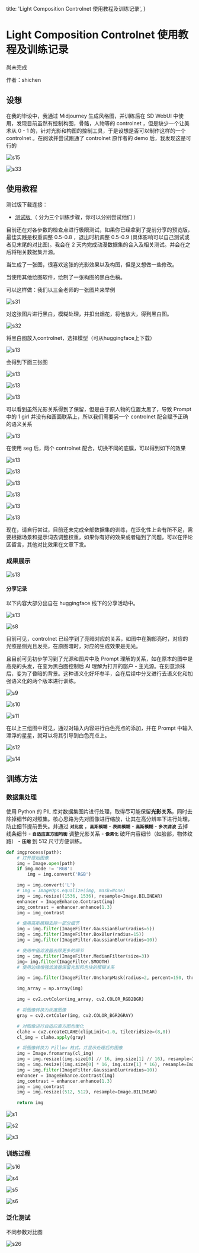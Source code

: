   title: 'Light Composition Controlnet 使用教程及训练记录',
}

# Light Composition Controlnet 使用教程及训练记录

<Note>
  尚未完成
</Note>


作者：shichen


## 设想


在我的毕设中，我通过 Midjourney 生成风格图，并训练后在 SD WebUI 中使用，发现目前虽然有控制构图，骨骼，人物等的 controlnet ，但是缺少一个让美术从 0 - 1 的，针对光影和构图的控制工具，于是设想是否可以制作这样的一个 controlnet 。在阅读并尝试跑通了 controlnet 原作者的 demo 后，我发现这是可行的


![s15](/assets/light/s15.jpg)


![s33](/assets/light/s33.png)


## 使用教程

测试版下载连接：
* [ 测试版 ](https://huggingface.co/ioclab/control_v1u_sd15_illumination_webui)（ 分为三个训练步骤，你可以分别尝试他们 ）


目前还在对各步数的检查点进行极限测试，如果你已经拿到了提前分享的预览版，最佳实践是权重调整 0.5-0.8 ，退出时机调整 0.5-0.9 (具体影响可以自己测试或者见末尾的对比图)。我会在 2 天内完成动漫数据集的合入及相关测试。并会在之后将相关数据集开源。


当生成了一张图，很喜欢这张的光影效果以及构图，但是又想做一些修改。

当使用其他绘图软件，绘制了一张构图的黑白色稿。

可以这样做：我们以三金老师的一张图片来举例


![s31](/assets/light/s31.png)


对这张图片进行黑白，模糊处理，并扣出烟花，将他放大，得到黑白图。


![s32](/assets/light/s32.png)

将黑白图放入controlnet，选择模型（可从huggingface上下载）

![s13](/assets/light/s29.png)

会得到下面三张图

![s13](/assets/light/s27.jpg)

![s13](/assets/light/s28.jpg)

![s13](/assets/light/s17.jpg)

可以看到虽然光影关系得到了保留，但是由于原人物的位置太黑了，导致 Prompt 中的 1 girl 并没有和画面联系上，所以我们需要另一个 controlnet 配合赋予正确的语义关系

![s13](/assets/light/s30.png)

在使用 seg 后，两个 controlnet 配合，切换不同的底膜，可以得到如下的效果

![s13](/assets/light/s18.jpg)

![s13](/assets/light/s19.jpg)

![s13](/assets/light/s20.jpg)

![s13](/assets/light/s22.jpg)

![s13](/assets/light/s24.jpg)

![s13](/assets/light/s25.jpg)

现在，请自行尝试，目前还未完成全部数据集的训练，在泛化性上会有所不足，需要根据场景和提示词去调整权重，如果你有好的效果或者碰到了问题，可以在评论区留言，其他对比效果在文章下发。

### 成果展示


![s13](/assets/light/s33.png)



#### 分享记录

以下内容大部分出自在 huggingface 线下的分享活动中。

![s13](/assets/light/s13.jpg)

![s8](/assets/light/s8.jpg)

目前可见，controlnet 已经学到了亮暗对应的关系，如图中在胸部亮时，对应的光照是侧光且发亮，在原图暗时，对应的生成效果是无光。

且目前可见初步学习到了光源和图片中及 Prompt 理解的关系，如在原本的图中是高亮的头发，在变为黑白图控制后 AI 理解为打开的窗户 - 主光源。在刻意涂抹后，变为了昏暗的背景。这种语义化好坏参半，会在后续中分叉进行去语义化和加强语义化的两个版本进行训练。


![s9](/assets/light/s9.jpg)

![s10](/assets/light/s10.jpg)

![s11](/assets/light/s11.jpg)

在以上三组图中可见，通过对输入内容进行白色亮点的添加，并在 Prompt 中输入漂浮的星星，就可以将其引导到白色亮点上。

![s12](/assets/light/s12.jpg)

![s14](/assets/light/s14.jpg)




## 训练方法


### 数据集处理


使用 Python 的 PIL 库对数据集图片进行处理，取得尽可能保留**光影关系**，同时去除掉细节的对照集。核心思路为先对图像进行缩放，让其在高分辨率下进行处理，防止细节提前丢失。并通过 **```对比度```** ，**```高斯模糊```** - **```表面模糊```** - **```高斯模糊```** - **```多次滤波```** 去掉线条细节 - **```自适应直方图均衡```** 调整光影关系 - **```像素化```** 破坏内容细节（如脸部，物体纹路） - **```压缩```** 到 512 尺寸方便训练。

```python
def imgprocess(path):
    # 打开原始图像
    img = Image.open(path)
    if img.mode != 'RGB':
        img = img.convert('RGB')

    img = img.convert('L')
    # img = ImageOps.equalize(img, mask=None)
    img = img.resize((1536, 1536), resample=Image.BILINEAR)
    enhancer = ImageEnhance.Contrast(img)
    img_contrast = enhancer.enhance(1.3)
    img = img_contrast

    # 使用高斯模糊去除一部分细节
    img = img.filter(ImageFilter.GaussianBlur(radius=5))
    img = img.filter(ImageFilter.BoxBlur(radius=15))
    img = img.filter(ImageFilter.GaussianBlur(radius=10))

    # 使用中值滤波器去除更多的细节
    img = img.filter(ImageFilter.MedianFilter(size=3))
    img= img.filter(ImageFilter.SMOOTH)
    # 使用边缘增强滤波器保留光影和色块的模糊关系

    img = img.filter(ImageFilter.UnsharpMask(radius=2, percent=150, threshold=1))

    img_array = np.array(img)

    img = cv2.cvtColor(img_array, cv2.COLOR_RGB2BGR)

    # 将图像转换为灰度图像
    gray = cv2.cvtColor(img, cv2.COLOR_BGR2GRAY)

    # 对图像进行自适应直方图均衡化
    clahe = cv2.createCLAHE(clipLimit=1.0, tileGridSize=(8,8))
    cl_img = clahe.apply(gray)

    # 将图像转换为 Pillow 格式，并显示处理后的图像
    img = Image.fromarray(cl_img)
    img = img.resize((img.size[0] // 16, img.size[1] // 16), resample=Image.BOX)
    img = img.resize((img.size[0] * 16, img.size[1] * 16), resample=Image.NEAREST)
    img = img.filter(ImageFilter.GaussianBlur(radius=10))
    enhancer = ImageEnhance.Contrast(img)
    img_contrast = enhancer.enhance(1.3)
    img = img_contrast
    img = img.resize((512, 512), resample=Image.BILINEAR)

    return img
```


![s1](/assets/light/s1.png)


![s2](/assets/light/s2.png)


![s3](/assets/light/s3.png)


### 训练过程


![s16](/assets/light/s16.jpg)

![s4](/assets/light/s4.jpg)

![s5](/assets/light/s5.jpg)

![s6](/assets/light/s6.jpg)





### 泛化测试


不同参数对比图

![s26](/assets/light/s26.jpg)